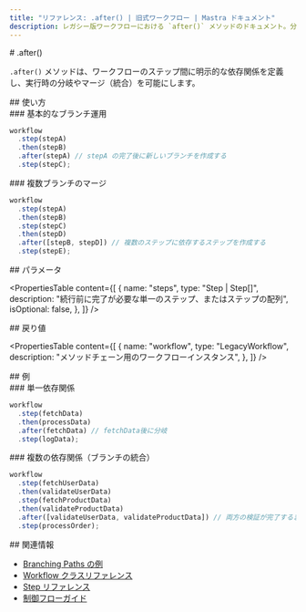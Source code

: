 ```yaml
---
title: "リファレンス: .after() | 旧式ワークフロー | Mastra ドキュメント"
description: レガシー版ワークフローにおける `after()` メソッドのドキュメント。分岐や経路のマージを可能にします。
---
```


<div id="after">
  # .after()
</div>

`.after()` メソッドは、ワークフローのステップ間に明示的な依存関係を定義し、実行時の分岐やマージ（統合）を可能にします。

<div id="usage">
  ## 使い方
</div>

<div id="basic-branching">
  ### 基本的なブランチ運用
</div>

```typescript
workflow
  .step(stepA)
  .then(stepB)
  .after(stepA) // stepA の完了後に新しいブランチを作成する
  .step(stepC);
```


<div id="merging-multiple-branches">
  ### 複数ブランチのマージ
</div>

```typescript
workflow
  .step(stepA)
  .then(stepB)
  .step(stepC)
  .then(stepD)
  .after([stepB, stepD]) // 複数のステップに依存するステップを作成する
  .step(stepE);
```


<div id="parameters">
  ## パラメータ
</div>

<PropertiesTable
  content={[
    {
      name: "steps",
      type: "Step | Step[]",
      description:
        "続行前に完了が必要な単一のステップ、またはステップの配列",
      isOptional: false,
    },
  ]}
/>

<div id="returns">
  ## 戻り値
</div>

<PropertiesTable
  content={[
    {
      name: "workflow",
      type: "LegacyWorkflow",
      description: "メソッドチェーン用のワークフローインスタンス",
    },
  ]}
/>

<div id="examples">
  ## 例
</div>

<div id="single-dependency">
  ### 単一依存関係
</div>

```typescript
workflow
  .step(fetchData)
  .then(processData)
  .after(fetchData) // fetchData後に分岐
  .step(logData);
```


<div id="multiple-dependencies-merging-branches">
  ### 複数の依存関係（ブランチの統合）
</div>

```typescript
workflow
  .step(fetchUserData)
  .then(validateUserData)
  .step(fetchProductData)
  .then(validateProductData)
  .after([validateUserData, validateProductData]) // 両方の検証が完了するまで待つ
  .step(processOrder);
```


<div id="related">
  ## 関連情報
</div>

- [Branching Paths の例](/examples/workflows_legacy/branching-paths)
- [Workflow クラスリファレンス](./workflow)
- [Step リファレンス](./step-class)
- [制御フローガイド](/docs/workflows-legacy/control-flow)